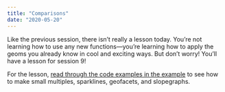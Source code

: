 ```yaml
---
title: "Comparisons"
date: "2020-05-20"
---
```


Like the previous session, there isn't really a lesson today. You're not learning how to use any new functions—you're learning how to apply the geoms you already know in cool and exciting ways. But don't worry! You'll have a lesson for session 9!

For the lesson, [read through the code examples in the example](/example/08-example/) to see how to make small multiples, sparklines, geofacets, and slopegraphs.

